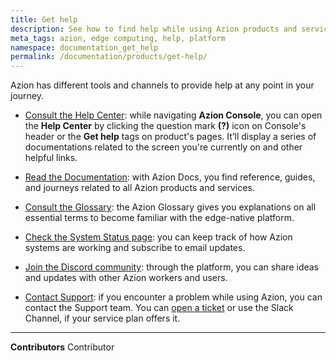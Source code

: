 ```yaml
---
title: Get help
description: See how to find help while using Azion products and services.
meta_tags: azion, edge computing, help, platform
namespace: documentation_get_help
permalink: /documentation/products/get-help/
---
```


Azion has different tools and channels to provide help at any point in your journey.

- [Consult the Help Center](/en/documentation/products/guides/getting-to-know-real-time-manager/): while navigating **Azion Console**, you can open the **Help Center** by clicking the question mark **(?)** icon on Console's header or the **Get help** tags on product's pages. It’ll display a series of documentations related to the screen you're currently on and other helpful links.

- [Read the Documentation](/en/documentation/): with Azion Docs, you find reference, guides, and journeys related to all Azion products and services.

- [Consult the Glossary](/en/documentation/products/azion-glossary/): the Azion Glossary gives you explanations on all essential terms to become familiar with the edge-native platform.

- [Check the System Status page](https://status.azion.com/): you can keep track of how Azion systems are working and subscribe to email updates.

- [Join the Discord community](https://discord.com/invite/Yp9N7RMVZy): through the platform, you can share ideas and updates with other Azion workers and users.

- [Contact Support](/en/documentation/services/support/#service-channels): if you encounter a problem while using Azion, you can contact the Support team. You can [open a ticket](/en/documentation/products/guides/open-tickets/) or use the Slack Channel, if your service plan offers it.



---


**Contributors** <ContributorList>Contributor</ContributorList>
